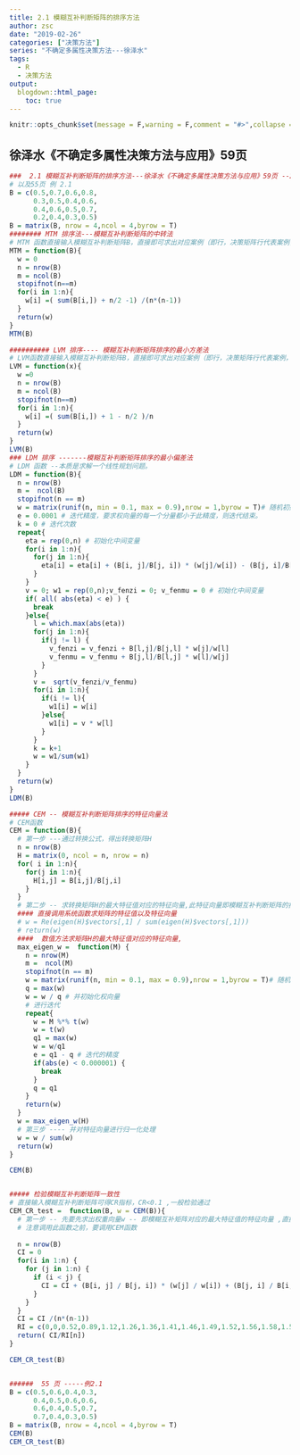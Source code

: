 ```yaml
---
title: 2.1 模糊互补判断矩阵的排序方法
author: zsc
date: "2019-02-26"
categories: ["决策方法"]
series: "不确定多属性决策方法---徐泽水"
tags:
  - R
  - 决策方法
output:
  blogdown::html_page:
    toc: true
---
```



```r
knitr::opts_chunk$set(message = F,warning = F,comment = "#>",collapse = TRUE)
```

## 徐泽水《不确定多属性决策方法与应用》59页

```r
###  2.1 模糊互补判断矩阵的排序方法---徐泽水《不确定多属性决策方法与应用》59页 --2.1.6 实例分析
# 以及55页 例 2.1
B = c(0.5,0.7,0.6,0.8,
      0.3,0.5,0.4,0.6,
      0.4,0.6,0.5,0.7,
      0.2,0.4,0.3,0.5) 
B = matrix(B, nrow = 4,ncol = 4,byrow = T)
######## MTM 排序法---模糊互补判断矩阵的中转法
# MTM 函数直接输入模糊互补判断矩阵B，直接即可求出对应案例（即行，决策矩阵行代表案例，列代表属性）的权重向量w.
MTM = function(B){
  w = 0
  n = nrow(B)
  m = ncol(B)
  stopifnot(n==m)
  for(i in 1:n){
    w[i] =( sum(B[i,]) + n/2 -1) /(n*(n-1))
  }
  return(w)
}
MTM(B)

########## LVM 排序---- 模糊互补判断矩阵排序的最小方差法
# LVM函数直接输入模糊互补判断矩阵B，直接即可求出对应案例（即行，决策矩阵行代表案例，列代表属性）的权重向量w.
LVM = function(x){
  w =0
  n = nrow(B)
  m = ncol(B)
  stopifnot(n==m)
  for(i in 1:n){
    w[i] =( sum(B[i,]) + 1 - n/2 )/n 
  }
  return(w)
}
LVM(B)
### LDM 排序 -------模糊互补判断矩阵排序的最小偏差法
# LDM 函数 --本质是求解一个线性规划问题。
LDM = function(B){
  n = nrow(B)
  m =  ncol(B)
  stopifnot(n == m)
  w = matrix(runif(n, min = 0.1, max = 0.9),nrow = 1,byrow = T)# 随机初始化正向量w
  e = 0.0001 # 迭代精度，要求权向量的每一个分量都小于此精度，则迭代结束。
  k = 0 # 迭代次数
  repeat{
    eta = rep(0,n) # 初始化中间变量
    for(i in 1:n){
      for(j in 1:n){
        eta[i] = eta[i] + (B[i, j]/B[j, i]) * (w[j]/w[i]) - (B[j, i]/B[i, j]) * (w[i]/w[j])
      }
    }
    v = 0; w1 = rep(0,n);v_fenzi = 0; v_fenmu = 0 # 初始化中间变量
    if( all( abs(eta) < e) ) {
      break
    }else{
      l = which.max(abs(eta))
      for(j in 1:n){
        if(j != l) {
          v_fenzi = v_fenzi + B[l,j]/B[j,l] * w[j]/w[l]
          v_fenmu = v_fenmu + B[j,l]/B[l,j] * w[l]/w[j]
        }
      }
      v =  sqrt(v_fenzi/v_fenmu)
      for(i in 1:n){
        if(i != l){
          w1[i] = w[i]
        }else{
          w1[i] = v * w[l]
        }
      }
      k = k+1
      w = w1/sum(w1)
    }
  }
  return(w)  
}
LDM(B)

##### CEM -- 模糊互补判断矩阵排序的特征向量法
# CEM函数
CEM = function(B){
  # 第一步 ---通过转换公式，得出转换矩阵H
  n = nrow(B)
  H = matrix(0, ncol = n, nrow = n)
  for( i in 1:n){
    for(j in 1:n){
      H[i,j] = B[i,j]/B[j,i]
    }
  }
  # 第二步 -- 求转换矩阵H的最大特征值对应的特征向量,此特征向量即模糊互补判断矩阵的排序向量
  #### 直接调用系统函数求矩阵的特征值以及特征向量
  # w = Re(eigen(H)$vectors[,1] / sum(eigen(H)$vectors[,1]))
  # return(w)
  ####  数值方法求矩阵H的最大特征值对应的特征向量,
  max_eigen_w =  function(M) {
    n = nrow(M)
    m =  ncol(M)
    stopifnot(n == m)
    w = matrix(runif(n, min = 0.1, max = 0.9),nrow = 1,byrow = T)# 随机初始化正向量w
    q = max(w)
    w = w / q # 并初始化权向量
    # 进行迭代
    repeat{
      w = M %*% t(w)
      w = t(w)
      q1 = max(w)
      w = w/q1
      e = q1 - q # 迭代的精度
      if(abs(e) < 0.000001) {
        break
      }
      q = q1
    }
    return(w)
  }
  w = max_eigen_w(H)
  # 第三步 ---- 并对特征向量进行归一化处理
  w = w / sum(w)
  return(w)
}

CEM(B)


##### 检验模糊互补判断矩阵一致性
# 直接输入模糊互补判断矩阵可得CR指标，CR<0.1 ,一般检验通过
CEM_CR_test =  function(B, w = CEM(B)){
  # 第一步 -- 先要先求出权重向量w -- 即模糊互补矩阵对应的最大特征值的特征向量 ,直接进行默认参数设置。
  # 注意调用此函数之前，要调用CEM函数
  
  n = nrow(B)
  CI = 0
  for(i in 1:n) {
    for (j in 1:n) {
      if (i < j) {
        CI = CI + (B[i, j] / B[j, i]) * (w[j] / w[i]) + (B[j, i] / B[i, j]) * (w[i] / w[j]) -2
      }
    }
  }
  CI = CI /(n*(n-1))  
  RI = c(0,0,0.52,0.89,1.12,1.26,1.36,1.41,1.46,1.49,1.52,1.56,1.58,1.59)
  return( CI/RI[n]) 
}

CEM_CR_test(B)


######  55 页 -----例2.1 
B = c(0.5,0.6,0.4,0.3,
      0.4,0.5,0.6,0.6,
      0.6,0.4,0.5,0.7,
      0.7,0.4,0.3,0.5) 
B = matrix(B, nrow = 4,ncol = 4,byrow = T)
CEM(B)
CEM_CR_test(B)


```

